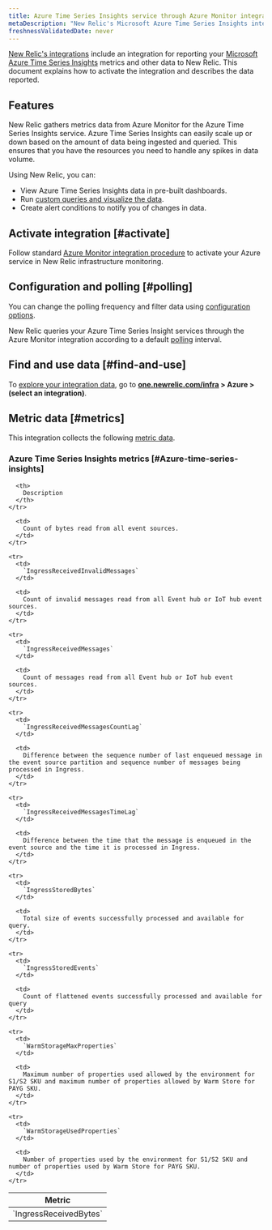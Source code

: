 ```yaml
---
title: Azure Time Series Insights service through Azure Monitor integration
metaDescription: "New Relic's Microsoft Azure Time Series Insights integration: what data it reports and how to enable it."
freshnessValidatedDate: never
---
```


[New Relic's integrations](/docs/infrastructure/introduction-infra-monitoring) include an integration for reporting your [Microsoft Azure Time Series Insights](https://azure.microsoft.com/en-us/products/time-series-insights/) metrics and other data to New Relic. This document explains how to activate the integration and describes the data reported.

## Features

New Relic gathers metrics data from Azure Monitor for the Azure Time Series Insights service. Azure Time Series Insights can easily scale up or down based on the amount of data being ingested and queried. This ensures that you have the resources you need to handle any spikes in data volume.

Using New Relic, you can:

* View Azure Time Series Insights data in pre-built dashboards.
* Run [custom queries and visualize the data](/docs/infrastructure/integrations-getting-started/getting-started/use-integration-data-new-relic-Insight).
* Create alert conditions to notify you of changes in data.

## Activate integration [#activate]

Follow standard [Azure Monitor integration procedure](/docs/infrastructure/microsoft-azure-integrations/azure-integrations-list/azure-monitor) to activate your Azure service in New Relic infrastructure monitoring.

## Configuration and polling [#polling]

You can change the polling frequency and filter data using [configuration options](/docs/infrastructure/microsoft-azure-integrations/azure-integrations-list/azure-monitor/#settings).

New Relic queries your Azure Time Series Insight services through the Azure Monitor integration according to a default [polling](/docs/infrastructure/microsoft-azure-integrations/azure-integrations-list/azure-monitor/#settings) interval.

## Find and use data [#find-and-use]

To [explore your integration data](/docs/infrastructure/integrations/find-use-infrastructure-integration-data), go to <DNT>**[one.newrelic.com/infra](https://one.newrelic.com/infra) > Azure > (select an integration)**</DNT>.

## Metric data [#metrics]

This integration collects the following [metric data](/docs/infrastructure/integrations-getting-started/getting-started/understand-integration-data-data-types#metric).

### Azure Time Series Insights metrics [#Azure-time-series-insights]

<table>
  <thead>
    <tr>
      <th style={{ width: "300px" }}>
        Metric
      </th>

      <th>
        Description
      </th>
    </tr>
  </thead>

  <tbody>
    <tr>
      <td>
        `IngressReceivedBytes`
      </td>

      <td>
        Count of bytes read from all event sources.
      </td>
    </tr>

    <tr>
      <td>
        `IngressReceivedInvalidMessages`
      </td>

      <td>
        Count of invalid messages read from all Event hub or IoT hub event sources.
      </td>
    </tr>

    <tr>
      <td>
        `IngressReceivedMessages`
      </td>

      <td>
        Count of messages read from all Event hub or IoT hub event sources.
      </td>
    </tr>

    <tr>
      <td>
        `IngressReceivedMessagesCountLag`
      </td>

      <td>
        Difference between the sequence number of last enqueued message in the event source partition and sequence number of messages being processed in Ingress.
      </td>
    </tr>

    <tr>
      <td>
        `IngressReceivedMessagesTimeLag`
      </td>

      <td>
        Difference between the time that the message is enqueued in the event source and the time it is processed in Ingress.
      </td>
    </tr>

    <tr>
      <td>
        `IngressStoredBytes`
      </td>

      <td>
        Total size of events successfully processed and available for query.
      </td>
    </tr>

    <tr>
      <td>
        `IngressStoredEvents`
      </td>

      <td>
        Count of flattened events successfully processed and available for query
      </td>
    </tr>

    <tr>
      <td>
        `WarmStorageMaxProperties`
      </td>

      <td>
        Maximum number of properties used allowed by the environment for S1/S2 SKU and maximum number of properties allowed by Warm Store for PAYG SKU.
      </td>
    </tr>

    <tr>
      <td>
        `WarmStorageUsedProperties`
      </td>

      <td>
        Number of properties used by the environment for S1/S2 SKU and number of properties used by Warm Store for PAYG SKU.
      </td>
    </tr>
  </tbody>
</table>
